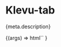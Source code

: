 
<Meta title="Atoms/Tab" component="klevu-tab" argTypes={meta.argTypes} parameters={meta.parameters} />

# Klevu-tab

<Description>{meta.description}</Description>

<Canvas>
  <Story
    name="Tab"
    args={{
      caption: "Tab",
    }}
  >
    {(args) =>
      html`<klevu-tab caption=${ifDefined(args.caption)}></klevu-tab
        ><klevu-tab caption=${ifDefined(args.caption)} active></klevu-tab
        ><klevu-tab caption=${ifDefined(args.caption)}></klevu-tab
        ><klevu-tab caption=${ifDefined(args.caption)}></klevu-tab>`
    }
  </Story>
</Canvas>

<ArgsTable story="Tab" />
